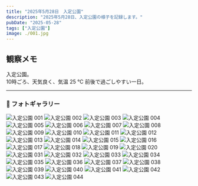 ```yaml
---
title: "2025年5月28日　入定公園"
description: "2025年5月28日、入定公園の様子を記録します。"
pubDate: "2025-05-28"
tags: ["入定公園"]
image: ./001.jpg
---
```


## 観察メモ

入定公園。  
10時ごろ、天気良く、気温 25 ℃ 前後で過ごしやすい一日。

---

### 📸 フォトギャラリー

![入定公園 001](./001.jpg)
![入定公園 002](./002.jpg)
![入定公園 003](./003.jpg)
![入定公園 004](./004.jpg)
![入定公園 005](./005.jpg)
![入定公園 006](./006.jpg)
![入定公園 007](./007.jpg)
![入定公園 008](./008.jpg)
![入定公園 009](./009.jpg)
![入定公園 010](./010.jpg)
![入定公園 011](./011.jpg)
![入定公園 012](./012.jpg)
![入定公園 013](./013.jpg)
![入定公園 014](./014.jpg)
![入定公園 015](./015.jpg)
![入定公園 016](./016.jpg)
![入定公園 017](./017.jpg)
![入定公園 018](./018.jpg)
![入定公園 019](./019.jpg)
![入定公園 020](./020.jpg)
![入定公園 031](./031.jpg)
![入定公園 032](./032.jpg)
![入定公園 033](./033.jpg)
![入定公園 034](./034.jpg)
![入定公園 035](./035.jpg)
![入定公園 036](./036.jpg)
![入定公園 037](./037.jpg)
![入定公園 038](./038.jpg)
![入定公園 039](./039.jpg)
![入定公園 040](./040.jpg)
![入定公園 041](./041.jpg)
![入定公園 042](./042.jpg)
![入定公園 043](./043.jpg)
![入定公園 044](./044.jpg)
